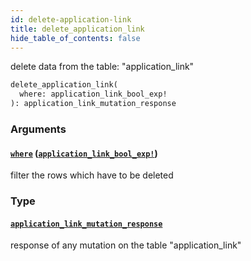 ```yaml
---
id: delete-application-link
title: delete_application_link
hide_table_of_contents: false
---
```


delete data from the table: "application_link"

```graphql
delete_application_link(
  where: application_link_bool_exp!
): application_link_mutation_response
```

### Arguments

#### [`where`](#) ([`application_link_bool_exp!`](../inputs/application-link-bool-exp))

filter the rows which have to be deleted

### Type

#### [`application_link_mutation_response`](../objects/application-link-mutation-response)

response of any mutation on the table "application_link"
